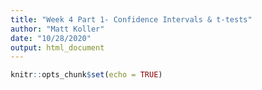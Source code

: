 ```yaml
---
title: "Week 4 Part 1- Confidence Intervals & t-tests"
author: "Matt Koller"
date: "10/28/2020"
output: html_document
---
```


```r
knitr::opts_chunk$set(echo = TRUE)
```

